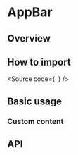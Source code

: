 

<Meta of={Stories} />

# AppBar

## Overview

## How to import

<Source
  code={`
`}
/>

## Basic usage

<Canvas of={Stories.Base} />

### Custom content

<Canvas of={Stories.CustomContent} />

## API

<ArgTypes of={Stories} />
